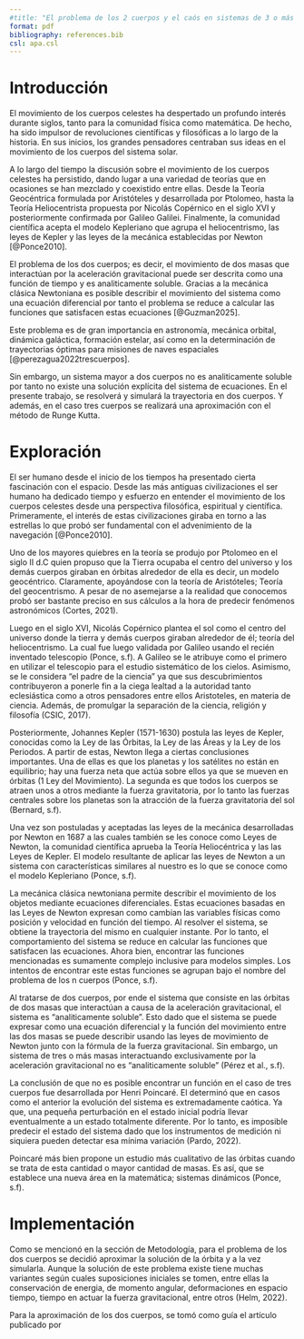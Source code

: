 ```yaml
---
#title: "El problema de los 2 cuerpos y el caós en sistemas de 3 o más cuerpos"
format: pdf 
bibliography: references.bib
csl: apa.csl
---
```

```{=tex}
\begin{center}
    {\Large\textbf{El problema de los 2 cuerpos y el caós en sistemas de 3 o más cuerpos}}\par 
    \vspace{0.15cm}
 \large{Proyecto del curso CA0305 - Herramientas de Ciencia de Datos II}
 \\ \vspace{0.3cm}
 
    \normalsize
    \raggedleft
    Jose Andrey Prado Rojas C36174$^{*1}$, Debbie Con Ortega C32250$^{*2}$, Aarón Jesús Retana Castro C26400$^{*3}$ \par 
    \vspace{0.15cm}
    \centering
    
    \textit{$^*$Estudiantes de Ciencias Actuariales Pura, Escuela de Matemática, Universidad de Costa Rica. San José, Costa Rica. Junio, 2025}\par 
    \vspace{0.15cm}
    \raggedright
    
    \textit{$^1$\href{joseandrey.prado@ucr.ac.cr}{joseandrey.prado@ucr.ac.cr}, $^2$\href{debbie.con@ucr.ac.cr}{debbie.con@ucr.ac.cr}, $^3$\href{jesus.retana@ucr.ac.cr}{jesus.retana@ucr.ac.cr}}
    \noindent
    \rule{\linewidth}{0.5mm}
\end{center}
```
# Introducción

El movimiento de los cuerpos celestes ha despertado un profundo interés durante siglos, tanto para la comunidad física como matemática. De hecho, ha sido impulsor de revoluciones científicas y filosóficas a lo largo de la historia. En sus inicios, los grandes pensadores centraban sus ideas en el movimiento de los cuerpos del sistema solar.

A lo largo del tiempo la discusión sobre el movimiento de los cuerpos celestes ha persistido, dando lugar a una variedad de teorías que en ocasiones se han mezclado y coexistido entre ellas. Desde la Teoría Geocéntrica formulada por Aristóteles y desarrollada por Ptolomeo, hasta la Teoría Heliocentrista propuesta por Nicolás Copérnico en el siglo XVI y posteriormente confirmada por Galileo Galilei. Finalmente, la comunidad científica acepta el modelo Kepleriano que agrupa el heliocentrismo, las leyes de Kepler y las leyes de la mecánica establecidas por Newton [@Ponce2010].

El problema de los dos cuerpos; es decir, el movimiento de dos masas que interactúan por la aceleración gravitacional puede ser descrita como una función de tiempo y es analiticamente soluble. Gracias a la mecánica clásica Newtoniana es posible describir el movimiento del sistema como una ecuación diferencial por tanto el problema se reduce a calcular las funciones que satisfacen estas ecuaciones [@Guzman2025].

Este problema es de gran importancia en astronomía, mecánica orbital, dinámica galáctica, formación estelar, así como en la determinación de trayectorias óptimas para misiones de naves espaciales [@perezagua2022trescuerpos].

Sin embargo, un sistema mayor a dos cuerpos no es analiticamente soluble por tanto no existe una solución explícita del sistema de ecuaciones. En el presente trabajo, se resolverá y simulará la trayectoria en dos cuerpos. Y además, en el caso tres cuerpos se realizará una aproximación con el método de Runge Kutta.

# Exploración

El ser humano desde el inicio de los tiempos ha presentado cierta fascinación con el espacio. Desde las más antiguas civilizaciones el ser humano ha dedicado tiempo y esfuerzo en entender el movimiento de los cuerpos celestes desde una perspectiva filosófica, espiritual y científica. Primeramente, el interés de estas civilizaciones giraba en torno a las estrellas lo que probó ser fundamental con el advenimiento de la navegación [@Ponce2010].

Uno de los mayores quiebres en la teoría se produjo por Ptolomeo en el siglo II d.C quien propuso que la Tierra ocupaba el centro del universo y los demás cuerpos giraban en órbitas alrededor de ella es decir, un modelo geocéntrico. Claramente, apoyándose con la teoría de Aristóteles; Teoría del geocentrismo. A pesar de no asemejarse a la realidad que conocemos probó ser bastante preciso en sus cálculos a la hora de predecir fenómenos astronómicos (Cortes, 2021).

Luego en el siglo XVI, Nicolás Copérnico plantea el sol como el centro del universo donde la tierra y demás cuerpos giraban alrededor de él; teoría del heliocentrismo. La cual fue luego validada por Galileo usando el recién inventado telescopio (Ponce, s.f). A Galileo se le atribuye como el primero en utilizar el telescopio para el estudio sistemático de los cielos. Asimismo, se le considera “el padre de la ciencia” ya que sus descubrimientos contribuyeron a ponerle fin a la ciega lealtad a la autoridad tanto eclesiástica como a otros pensadores entre ellos Aristoteles, en materia de ciencia. Además, de promulgar la separación de la ciencia, religión y filosofía (CSIC, 2017).

Posteriormente, Johannes Kepler (1571-1630) postula las leyes de Kepler, conocidas como la Ley de las Órbitas, la Ley de las Áreas y la Ley de los Periodos. A partir de estas, Newton llega a ciertas conclusiones importantes. Una de ellas es que los planetas y los satélites no están en equilibrio; hay una fuerza neta que actúa sobre ellos ya que se mueven en órbitas (1 Ley del Movimiento). La segunda es que todos los cuerpos se atraen unos a otros mediante la fuerza gravitatoria, por lo tanto las fuerzas centrales sobre los planetas son la atracción de la fuerza gravitatoria del sol (Bernard, s.f).

Una vez son postuladas y aceptadas las leyes de la mecánica desarrolladas por Newton en 1687 a las cuales también se les conoce como Leyes de Newton, la comunidad científica aprueba la Teoría Heliocéntrica y las las Leyes de Kepler. El modelo resultante de aplicar las leyes de Newton a un sistema con características similares al nuestro es lo que se conoce como el modelo Kepleriano (Ponce, s.f).

La mecánica clásica newtoniana permite describir el movimiento de los objetos mediante ecuaciones diferenciales. Estas ecuaciones basadas en las Leyes de Newton expresan como cambian las variables físicas como posición y velocidad en función del tiempo. Al resolver el sistema, se obtiene la trayectoria del mismo en cualquier instante. Por lo tanto, el comportamiento del sistema se reduce en calcular las funciones que satisfacen las ecuaciones. Ahora bien, encontrar las funciones mencionadas es sumamente complejo inclusive para modelos simples. Los intentos de encontrar este estas funciones se agrupan bajo el nombre del problema de los n cuerpos (Ponce, s.f).

Al tratarse de dos cuerpos, por ende el sistema que consiste en las órbitas de dos masas que interactúan a causa de la aceleración gravitacional, el sistema es “analiticamente soluble”. Esto dado que el sistema se puede expresar como una ecuación diferencial y la función del movimiento entre las dos masas se puede describir usando las leyes de movimiento de Newton junto con la fórmula de la fuerza gravitacional. Sin embargo, un sistema de tres o más masas interactuando exclusivamente por la aceleración gravitacional no es “analiticamente soluble” (Pérez et al., s.f).

La conclusión de que no es posible encontrar un función en el caso de tres cuerpos fue desarrollada por Henri Poincaré. El determinó que en casos como el anterior la evolución del sistema es extremadamente caótica. Ya que, una pequeña perturbación en el estado inicial podría llevar eventualmente a un estado totalmente diferente. Por lo tanto, es imposible predecir el estado del sistema dado que los instrumentos de medición ni siquiera pueden detectar esa mínima variación (Pardo, 2022).

Poincaré más bien propone un estudio más cualitativo de las órbitas cuando se trata de esta cantidad o mayor cantidad de masas. Es así, que se establece una nueva área en la matemática; sistemas dinámicos (Ponce, s.f).

# Implementación

Como se mencionó en la sección de Metodología, para el problema de los dos cuerpos se decidió aproximar la solución de la órbita y a la vez simularla. Aunque la solución de este problema existe tiene muchas variantes según cuales suposiciones iniciales se tomen, entre ellas la conservación de energia, de momento angular, deformaciones en espacio tiempo, tiempo en actuar la fuerza gravitacional, entre otros (Helm, 2022).

Para la aproximación de los dos cuerpos, se tomó como guía el artículo publicado por